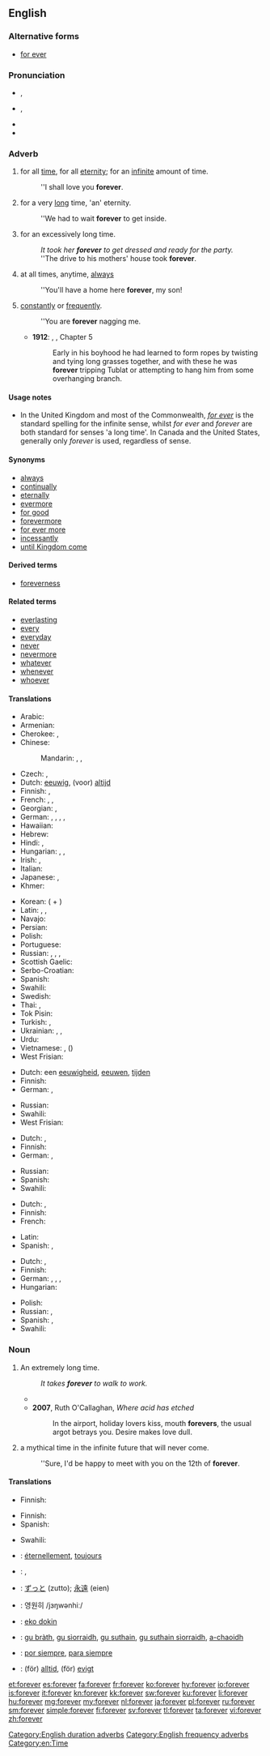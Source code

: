 ==English==

===Alternative forms===
* [[for ever]]

===Pronunciation===
* {{a|RP}} {{IPA|/fəɹˈɛvə/}}, {{X-SAMPA|/f@r"Ev@/}}
* {{a|GenAm}} {{IPA|/fəɹˈɛvɚ/}}, {{X-SAMPA|/f@r"Ev@`/}}
* {{audio|en-us-forever.ogg|Audio (US)}}
* {{rhymes|ɛvə(r)}}

===Adverb===
{{en-adv|-}}

# {{context|duration}} for all [[time]], for all [[eternity]]; for an [[infinite]] amount of time.
#: ''I shall love you '''forever'''.
# {{context|duration|colloquial}} for a very [[long]] time, 'an' eternity.
#: ''We had to wait '''forever''' to get inside.
# {{context|duration|colloquial}} for an excessively long time.
#: ''It took her '''forever''' to get dressed and ready for the party.''
#: ''The drive to his mothers' house took '''forever'''.
# at all times, anytime, [[always]]
#: ''You'll have a home here '''forever''', my son!
# {{context|frequency}} [[constantly]] or [[frequently]].
#: ''You are '''forever''' nagging me.
#* '''1912''': {{w|Edgar Rice Burroughs}}, {{w|Tarzan of the Apes}}, Chapter 5
#*: Early in his boyhood he had learned to form ropes by twisting and tying long grasses together, and with these he was '''forever''' tripping Tublat or attempting to hang him from some overhanging branch.

====Usage notes====
* In the United Kingdom and most of the Commonwealth, ''[[for ever]]'' is the standard spelling for the infinite sense, whilst ''for ever'' and ''forever'' are both standard for senses 'a long time'. In Canada and the United States, generally only ''forever'' is used, regardless of sense.

====Synonyms====
{{checksense}}
* [[always]]
* [[continually]]
* [[eternally]]
* [[evermore]]
* [[for good]]
* [[forevermore]]
* [[for ever more]]
* [[incessantly]]
* [[until Kingdom come]]

====Derived terms====
* [[foreverness]]

====Related terms====
* [[everlasting]]
* [[every]]
* [[everyday]]
* [[never]]
* [[nevermore]]
* [[whatever]]
* [[whenever]]
* [[whoever]]

====Translations====
{{trans-top|for all time, for all eternity; for an infinite amount of time}}
* Arabic: {{t-|ar|إلى الأبد|tr='ílaa al-'ábad|sc=Arab}}
* Armenian: {{t-|hy|ընդմիշտ|tr=ëndmišt|sc=Armn}}
* Cherokee: {{t-|chr|ᎢᎪᎯᏛ|tr=i-go-hi-dv|sc=Cher}}, {{t-|chr|ᎢᎪᎯᏓᏊᎨᏒ|tr=igohidaquugesv|sc=Cher}}
* Chinese:
*: Mandarin: {{t|cmn|永久|tr=yǒngjiǔ|sc=Hani}}, {{t|cmn|永遠|sc=Hani}}, {{t|cmn|永远|tr=yǒngyuǎn|sc=Hani}}
* Czech: {{t-|cs|navždy}}, {{t-|cs|na věky}}
* Dutch: [[eeuwig]], (voor) [[altijd]]
* Finnish: {{t-|fi|ikuisesti}}, {{t-|fi|ikiajoiksi}}
* French: {{t+|fr|à jamais}}, {{t+|fr|toujours}}, {{t+|fr|pour toujours}}
* Georgian: {{t-|ka|მუდამ|sc=Geor}}, {{t-|ka|სამუდამოდ|sc=Geor}}
* German: {{t+|de|für immer}}, {{t+|de|ewig}}, {{t+|de|unaufhörlich}}, {{t+|de|auf}} {{t+|de|immer}},  {{t-|de|für eger}}
* Hawaiian: {{tø|haw|mau loa}}
* Hebrew: {{t-|he|לנצח|tr=lanétsaḥ|sc=Hebr}}
* Hindi: {{t-|hi|हमेशा के लिए|tr=hameśā ke li'e|sc=Deva}}, {{t-|hi|कभी के लिए|tr=kabhī ke li'e|sc=Deva}}
* Hungarian: {{t+|hu|örökre}},  {{t+|hu|örökké}},  {{t-|hu|mindörökké}}
* Irish: {{t-|ga|go bráth}}, {{t-|ga|go deo}}
* Italian: {{t-|it|per sempre}}
* Japanese: {{t+|ja|永久|tr=えいきゅうに, eikyū-ni|alt=永久に|sc=Jpan}}, {{t+|ja|永遠|tr=えいえんに, eien-ni|alt=永遠に|sc=Jpan}}
* Khmer: {{t+|km|រហូត|tr=rahoat|sc=Khmr}}
{{trans-mid}}
* Korean: {{t+|ko|영원|tr=yeongwon-hi|alt=영원히|sc=Hang}} ({{t+|ko|永遠|sc=Hang}} + {{t+|ko|히|sc=Hang}})
* Latin: {{t-|la|in perpetuum}}, {{t-|la|in omne tempus}}, {{t-|la|perpetuum}}
* Navajo: {{tø|nv|hoolʼáágóó}}
* Persian: {{t-|fa|برای همیشه|tr=barâ-ye hamiše|sc=fa-Arab}}
* Polish: {{t-|pl|na zawsze}}
* Portuguese: {{t-|pt|para sempre}}
* Russian: {{t+|ru|вечно|tr=véčno}}, {{t+|ru|всегда|tr=vsegdá}}, {{t+|ru|навсегда|tr=navsegdá}}, {{t+|ru|навеки|tr=navéki}}
* Scottish Gaelic: {{t-|gd|gu bràth}}
* Serbo-Croatian: {{t-|sh|заувек|tr=zaubek|sc=Cyrl}}
* Spanish: {{t-|es|para siempre}}
* Swahili: {{t+|sw|milele}}
* Swedish: {{t-|sv|för alltid}}
* Thai: {{t-|th|ตลอดไป|tr=dtà-lòt-bpai|sc=Thai}}, {{t-|th|นิรันดร์|tr=ní-ran|sc=Thai}}
* Tok Pisin: {{t-|tpi|oltaim}}
* Turkish: {{t-|tr|sonsuza kadar}}, {{t-|tr|sonsuza dek}}
* Ukrainian: {{t-|uk|назавжди|tr=nazávždy, nazavždý|sc=Cyrl}}, {{t-|uk|навік|tr=navík|sc=Cyrl}}, {{t-|uk|вічно|tr=víčno|sc=Cyrl}}
* Urdu: {{t-|ur|ہمیشہ کے لئے|tr=hameśā ke li'e|sc=ur-Arab}}
* Vietnamese: {{t+|vi|mãi mãi}}, {{t+|vi|vĩnh viễn}} ({{t-|vi|永遠}})
* West Frisian: {{t-|fy|ivich}}
{{trans-bottom}}

{{trans-top|''(colloquially)'' for a very long time}}
* Dutch: een [[eeuwigheid]], [[eeuwen]], [[tijden]] {{p}}
* Finnish: {{t-|fi|ikuisuus|alt=ikuisuuden}}
* German: {{t+|de|ewig}}, {{t+|de|für immer}}
{{trans-mid}}
* Russian: {{t-|ru|целую вечность|tr=céluju véčnost'}}
* Swahili: {{t+|sw|milele}}
* West Frisian: {{t-|fy|ivich}}
{{trans-bottom}}

{{trans-top|''(colloquially)'' for an excessively long time}}
* Dutch: {{t+|nl|eeuwig}}, {{t+|nl|eindeloos}}
* Finnish: {{t-|fi|ikuisuus|alt=ikuisuuden}}
* German: {{t+|de|ewig}}, {{t+|de|für immer}}
{{trans-mid}}
* Russian: {{t-|ru|целую вечность|tr=céluju véčnost'}}
* Spanish: {{t-|es|por siempre}}
* Swahili: {{t+|sw|milele}}
{{trans-bottom}}

{{trans-top|at all times, anytime, allways}}
* Dutch: {{t+|nl|steeds}}, {{t+|nl|altijd}}
* Finnish: {{t+|fi|aina}}
* French: {{t+|fr|toujours}}
{{trans-mid}}
* Latin: {{t+|la|semper}}
* Spanish: {{t-|es|para siempre}}, {{t+|es|siempre}}
{{trans-bottom}}

{{trans-top|''(colloquially)'' constantly or frequently}}
* Dutch: {{t-|nl|steed}}, {{t+|nl|altijd}}
* Finnish: {{t+|fi|aina}}
* German: {{t+|de|ewig}}, {{t+|de|ständig}}, {{t+|de|unaufhörlich}}, {{t-|de|andauernd}}
* Hungarian: {{t+|hu|örökké}}
{{trans-mid}}
* Polish: {{t-|pl|cały czas|m}}
* Russian: {{t+|ru|вечно|tr=véčno}}, {{t+|ru|постоянно|sc=Cyrl|tr=postojánno}}
* Spanish: {{t-|es|constantemente}}, {{t-|es|sin cesar}}
* Swahili: {{t+|sw|milele}}
{{trans-bottom}}

===Noun===
{{en-noun}}

# An extremely long time.
#: ''It takes '''forever''' to walk to work.''
#* {{quote-journal|date=September|year=2001|vol=225|issue=36|page=12|title=The Braves' last stand|author=Michael Knisley|journal=Sporting News|passage=It's been a fortnight of '''forevers''' since the Braves could count on a late-game comeback.}}
#* '''2007''', Ruth O'Callaghan, ''Where acid has etched''
#*: In the airport, holiday lovers kiss, mouth '''forevers''', the usual argot betrays you. Desire makes love dull.
# {{colloquial}} a mythical time in the infinite future that will never come.
#: ''Sure, I'd be happy to meet with you on the 12th of '''forever'''.

====Translations====
{{trans-top|extremeley long time}}
* Finnish: {{t-|fi|ikuisuus}}
{{trans-mid}}
{{trans-bottom}}

{{trans-top|mythical time in the infinite future}}
* Finnish: {{t+|fi|iäisyys}}
* Spanish: {{t+|es|eternidad}}
{{trans-mid}}
* Swahili: {{t+|sw|milele}}
{{trans-bottom}}

{{checktrans-top}}
* {{ttbc|fr}}: [[éternellement]], [[toujours]]
* {{ttbc|he}}: {{t-|he|לעד|tr=la'ad}}, {{t-|he|לנצח|tr=laneitzach}}
* {{ttbc|ja}}: [[ずっと]] (zutto); [[永遠]] (eien)
* {{ttbc|ko}}: 영원히 /jɜŋwənhiː/
{{trans-mid}}
* {{ttbc|na}}: [[eko dokin]]
* {{ttbc|gd}}: [[gu bràth]], [[gu sìorraidh]], [[gu suthain]], [[gu suthain sìorraidh]], [[a-chaoidh]]
* {{ttbc|es}}: [[por siempre]], [[para siempre]]
* {{ttbc|sv}}: (för) [[alltid]], (för) [[evigt]]
{{trans-bottom}}

[[Category:English duration adverbs]]
[[Category:English frequency adverbs]]
[[Category:en:Time]]

[[et:forever]]
[[es:forever]]
[[fa:forever]]
[[fr:forever]]
[[ko:forever]]
[[hy:forever]]
[[io:forever]]
[[is:forever]]
[[it:forever]]
[[kn:forever]]
[[kk:forever]]
[[sw:forever]]
[[ku:forever]]
[[li:forever]]
[[hu:forever]]
[[mg:forever]]
[[my:forever]]
[[nl:forever]]
[[ja:forever]]
[[pl:forever]]
[[ru:forever]]
[[sm:forever]]
[[simple:forever]]
[[fi:forever]]
[[sv:forever]]
[[tl:forever]]
[[ta:forever]]
[[vi:forever]]
[[zh:forever]]
